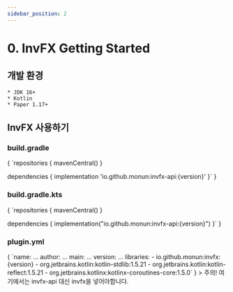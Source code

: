 ```yaml
---
sidebar_position: 2
---
```


# 0. InvFX Getting Started


## 개발 환경
    * JDK 16+
    * Kotlin
    * Paper 1.17+

## InvFX 사용하기
### build.gradle
<MavenVersion language="groovy" notation="io.github.monun:invfx-api">
    {
`repositories {
    mavenCentral()
}
    
dependencies {
    implementation 'io.github.monun:invfx-api:{version}'
}`
    }
</MavenVersion>

### build.gradle.kts
<MavenVersion language="kotlin" notation="io.github.monun:invfx-api">
    {
`repositories {
    mavenCentral()
}
 
dependencies {
    implementation("io.github.monun:invfx-api:{version}")
}`
    }
</MavenVersion>

### plugin.yml
<MavenVersion language="yaml" notation="io.github.monun:invfx-api">
    {
`name: ...
author: ...
main: ...
version: ...
libraries:
    - io.github.monun:invfx:{version}
    - org.jetbrains.kotlin:kotlin-stdlib:1.5.21
    - org.jetbrains.kotlin:kotlin-reflect:1.5.21
    - org.jetbrains.kotlinx:kotlinx-coroutines-core:1.5.0`
    }
</MavenVersion>
> 주의! 여기에서는 invfx-api 대신 invfx을 넣어야합니다.


<!--
val heptagram = retrieveUser("Heptagram")
println(heptagram.fans.map { it.blackCowness }.sum())

-------------------------------------------------------
| C͟O͟N͟S͟O͟L͟E͟ | TERMINAL | PROBLEMS |
Exception in thread "main" java.lang.ArithmeticException: integer overflow
-->

